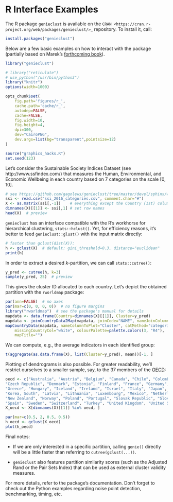 # R Interface Examples

The R package `genieclust` is available on the
`CRAN <https://cran.r-project.org/web/packages/genieclust/>`_ repository.
To install it, call:

```r
install.packages("genieclust")
```


Below are a few basic examples on how to interact with the package
(partially based on Marek's [forthcoming book](https://lmlcr.gagolewski.com)).


```r
library("genieclust")
```

```r
# library("reticulate")
# use_python("/usr/bin/python3")
library("knitr")
options(width=1000)

opts_chunk$set(
    fig.path='figures/r_',
    cache.path='cache/r_',
    autodep=FALSE,
    cache=FALSE,
    fig.width=10,
    fig.height=4,
    dpi=300,
    dev="CairoPNG",
    dev.args=list(bg="transparent",pointsize=12)
)

source("graphics_hacks.R")
set.seed(123)
```


Let's consider the Sustainable Society Indices Dataset
(see http://www.ssfindex.com/)
that measures the Human, Environmental,  and Economic Wellbeing
in each country based on 7 categories on the scale $[0, 10]$.

```r
# see https://github.com/gagolews/genieclust/tree/master/devel/sphinx/weave
ssi <- read.csv("ssi_2016_categories.csv", comment.char="#")
X <- as.matrix(ssi[,-1])    # everything except the Country (1st) column
dimnames(X)[[1]] <- ssi[,1] # set row names
head(X)  # preview
```


`genieclust` has an interface compatible with the R's workhorse
for hierarchical clustering, `stats::hclust()`.
Yet, for efficiency reasons, it's better to feed `genieclust::glust()`
with the input matrix directly:


```r
# faster than gclust(dist(X)):
h <- gclust(X)  # default: gini_threshold=0.3, distance="euclidean"
print(h)
```

In order to extract a desired *k*-partition, we can call `stats::cutree()`:

```r
y_pred <- cutree(h, k=3)
sample(y_pred, 25)  # preview
```

This gives the cluster ID allocated to each country.
Let's depict the obtained partition with the `rworldmap` package:

```r
par(ann=FALSE)  # no axes
par(mar=c(0, 0, 0, 0))  # no figure margins
library("rworldmap")  # see the package's manual for details
mapdata <- data.frame(Country=dimnames(X)[[1]], Cluster=y_pred)
mapdata <- joinCountryData2Map(mapdata, joinCode="NAME", nameJoinColumn="Country")
mapCountryData(mapdata, nameColumnToPlot="Cluster", catMethod="categorical",
    missingCountryCol="white", colourPalette=palette.colors(3, "R4"),
    mapTitle="")
```


We can compute, e.g., the average indicators in each identified group:

```r
t(aggregate(as.data.frame(X), list(Cluster=y_pred), mean))[-1, ]
```


Plotting of dendrograms is also possible.
For greater readability, we'll restrict ourselves to a smaller sample, say,
to the 37 members of the [OECD](https://en.wikipedia.org/wiki/OECD):

```r
oecd <- c("Australia", "Austria", "Belgium", "Canada", "Chile", "Colombia",
"Czech Republic", "Denmark", "Estonia", "Finland", "France", "Germany",
"Greece", "Hungary", "Iceland", "Ireland", "Israel", "Italy", "Japan",
"Korea, South", "Latvia", "Lithuania", "Luxembourg", "Mexico", "Netherlands",
"New Zealand", "Norway", "Poland", "Portugal", "Slovak Republic", "Slovenia",
"Spain", "Sweden", "Switzerland", "Turkey", "United Kingdom", "United States")
X_oecd <- X[dimnames(X)[[1]] %in% oecd, ]
```


```r
par(mar=c(0.5, 2, 0.5, 0.5))
h_oecd <- gclust(X_oecd)
plot(h_oecd)
```




Final notes:

* If we are only interested in a specific partition,
calling `genie()` directly will be a little faster than referring to
`cutree(gclust(...))`.

* `genieclust` also features partition similarity scores
(such as the Adjusted Rand or the Pair Sets Index) that can be used as
external cluster validity measures.

For more details, refer to the package's documentation.
Don't forget to check out the Python examples regarding noise point detection,
benchmarking, timing, etc.

